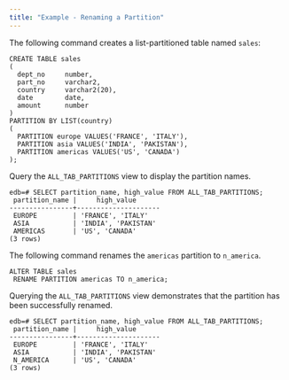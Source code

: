 ```yaml
---
title: "Example - Renaming a Partition"
---
```


<div id="example_renaming_a_partition" class="registered_link"></div>

The following command creates a list-partitioned table named `sales`:

```text
CREATE TABLE sales
(
  dept_no     number,
  part_no     varchar2,
  country     varchar2(20),
  date        date,
  amount      number
)
PARTITION BY LIST(country)
(
  PARTITION europe VALUES('FRANCE', 'ITALY'),
  PARTITION asia VALUES('INDIA', 'PAKISTAN'),
  PARTITION americas VALUES('US', 'CANADA')
);
```

Query the `ALL_TAB_PARTITIONS` view to display the partition names.

```text
edb=# SELECT partition_name, high_value FROM ALL_TAB_PARTITIONS;
 partition_name |     high_value
----------------+---------------------
 EUROPE         | 'FRANCE', 'ITALY'
 ASIA           | 'INDIA', 'PAKISTAN'
 AMERICAS       | 'US', 'CANADA'
(3 rows)
```

The following command renames the `americas` partition to `n_america`.

```text
ALTER TABLE sales
 RENAME PARTITION americas TO n_america;
```

Querying the `ALL_TAB_PARTITIONS` view demonstrates that the partition has been successfully renamed.

```text
edb=# SELECT partition_name, high_value FROM ALL_TAB_PARTITIONS;
 partition_name |     high_value
----------------+---------------------
 EUROPE         | 'FRANCE', 'ITALY'
 ASIA           | 'INDIA', 'PAKISTAN'
 N_AMERICA      | 'US', 'CANADA'
(3 rows)
```
